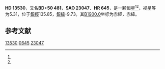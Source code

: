 {{Starbox begin
| name = HD 13530
}}
{{Starbox observe
| epoch = [[J2000.0|J2000.0]]
| constell = {{星座名待查}}<ref name=SIMBAD>{{cite web
 | url=http://simbad.u-strasbg.fr/simbad/sim-id?Ident=HR+645
 | title =Pulsating variable Star
 | publisher=Centre de Données astronomiques de Strasbourg
 | work=SIMBAD
 | accessdate=2012-07-13}}</ref><ref name=DATA>{{cite web
 | url=http://vizier.u-strasbg.fr/viz-bin/VizieR-5?-out.add=.&-source=5050&-corr=PK=HR&-out.max=9999&HR=645
 | title=VizieR Detailed Page
 | accessdate=2012-07-13
 | archive-date=2012-04-29
 | archive-url=https://web.archive.org/web/20120429004415/http://vizier.u-strasbg.fr/viz-bin/VizieR-5?-out.add=.&-source=5050&-corr=PK=HR&-out.max=9999&HR=645
 | dead-url=no
 }}</ref>
| 星官 = 
| ra = {{RA|2|13|36.3}}<ref name=SIMBAD /><ref name=DATA />
| dec = {{DEC|+51|3|57}}<ref name=SIMBAD /><ref name=DATA />
| appmag_v = 5.31<ref name=SIMBAD /><ref name=DATA />
}}
{{Starbox character
| class = G8III:<ref name=SIMBAD /><ref name=DATA />
| b-v = 0.93<ref name=SIMBAD /><ref name=DATA />
| u-b = 0.62<ref name=SIMBAD /><ref name=DATA />
| r-i = 0.34E<ref name=SIMBAD /><ref name=DATA />
| variable = 
}}
{{Starbox astrometry
| radial_v = 0.62
| prop_mo_ra = 27
| parallax = 0.009
| p_error = 
}}
{{Starbox catalog
| names =BD+50 481，[[SAO星表|SAO]] 23047，[[HD星表|HD]] 13530，[[HR星表|HR]] 645}}
{{Starbox reference |Simbad=HR+645}}
{{Starbox end}}

'''HD 13530'''，又名'''BD+50 481'''，'''SAO 23047'''、'''HR 645'''，是一颗恒星<ref name=SIMBAD /><ref name=DATA />，视星等为5.31，位于[[銀道座標系|銀經]]135.85，[[銀道座標系|銀緯]]-9.73，其[[B1900.0|B1900.0]]坐标为赤經{{RA|2|6|57}}，赤緯{{DEC|+50|-9.73|5}}。

== 参考文献 ==
{{reflist}}

{{star-stub}}

[[Category:HD和HDE天體|13530]]
[[Category:HR天體|0645]]
[[Category:SAO天體|23047]]